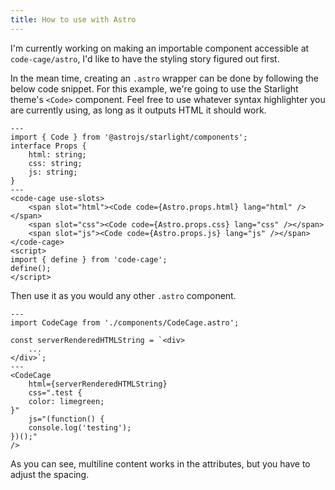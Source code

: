 ```yaml
---
title: How to use with Astro
---
```



I'm currently working on making an importable component accessible at `code-cage/astro`, I'd like to have the styling story figured out first.

In the mean time, creating an `.astro` wrapper can be done by following the below code snippet. For this example, we're going to use the Starlight theme's `<Code>` component. Feel free to use whatever syntax highlighter you are currently using, as long as it outputs HTML it should work.

```astro
---
import { Code } from '@astrojs/starlight/components';
interface Props {
    html: string;
    css: string;
    js: string;
}
---
<code-cage use-slots>
    <span slot="html"><Code code={Astro.props.html} lang="html" /></span>
    <span slot="css"><Code code={Astro.props.css} lang="css" /></span>
    <span slot="js"><Code code={Astro.props.js} lang="js" /></span>
</code-cage>
<script>
import { define } from 'code-cage';
define();
</script>
```

Then use it as you would any other `.astro` component.

```.astro
---
import CodeCage from './components/CodeCage.astro';

const serverRenderedHTMLString = `<div>
    ...
</div>`;
---
<CodeCage
    html={serverRenderedHTMLString}
    css=".test {
    color: limegreen;
}"
    js="(function() {
    console.log('testing');
})();"
/>
```

<Aside>
  As you can see, multiline content works in the attributes, but you have to
  adjust the spacing.
</Aside>
